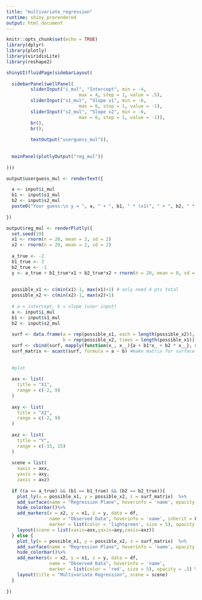 ```yaml
---
title: "multivariate_regression"
runtime: shiny_prerendered
output: html_document
---
```


```r
knitr::opts_chunk$set(echo = TRUE)
library(dplyr)
library(plotly)
library(viridisLite)
library(reshape2)
```

```r
shinyUI(fluidPage(sidebarLayout(
  
  sidebarPanel(wellPanel(
         sliderInput("i_mul", "Intercept", min = -4,
                           max = 4, step = 1, value = .5),
         sliderInput("s1_mul", "Slope x1", min = -6,
                           max = 6, step = 1, value = -1),
         sliderInput("s2_mul", "Slope x2", min = -6,
                           max = 6, step = 1, value = -1)),
         br(),
         br(),
               
         textOutput("userguess_mul")),
  
  
  mainPanel(plotlyOutput("reg_mul"))
  
)))
```


```r

output$userguess_mul <- renderText({

  a <- input$i_mul
  b1 <- input$s1_mul
  b2 <- input$s2_mul
  paste0("Your guess:\n y = ", a, " + ", b1, " * (x1)", " + ", b2, " * (x2)")
  
})

output$reg_mul <- renderPlotly({
  set.seed(19)
  x1 <- rnorm(n = 20, mean = 2, sd = 2)
  x2 <- rnorm(n = 20, mean = 2, sd = 2)
  
  a_true <- -2
  b1_true <- 3
  b2_true <- -1
  y <- a_true + b1_true*x1 + b2_true*x2 + rnorm(n = 20, mean = 0, sd = 1)
  
  
  possible_x1 <- c(min(x1)-1, max(x1)+1) # only need 4 pts total
  possible_x2 <- c(min(x2)-1, max(x2)+1)
  
  # a = intercept, b = slope (user input)
  a <- input$i_mul
  b1 <- input$s1_mul
  b2 <- input$s2_mul
  
  surf <- data.frame(a = rep(possible_x1, each = length(possible_x2)),
                     b = rep(possible_x2, times = length(possible_x1)))
  surf <- cbind(surf, mapply(function(x_, x__){a + b1*x_ + b2 * x__}, surf$a, surf$b))#compute surface
  surf_matrix <- acast(surf, formula = a ~ b) #make matrix for surface
  
  
  #plot
  
  axx <- list(
    title = "X1",
    range = c(-2, 9)
  )
  
  axy <- list(
    title = "X2",
    range = c(-2, 9)
  )
  
  axz <- list(
    title = "Y",
    range = c(-15, 15)
  )
  
  scene = list(
    xaxis = axx,
    yaxis = axy,
    zaxis = axz)
  
  if ((a == a_true) && (b1 == b1_true) && (b2 == b2_true)){
    plot_ly(x = possible_x1, y = possible_x2, z = surf_matrix)  %>%
    add_surface(name = "Regression Plane", hoverinfo = 'name', opacity = .5, surfacecolor = rep('green', length(possible_x1))) %>%
    hide_colorbar()%>%
    add_markers(x = x2, y = x1, z = y, data = df,
                name = "Observed Data", hoverinfo = 'name', inherit = F,
                marker = list(color = 'lightgreen', size = 5), opacity = .5) %>%
    layout(scene = list(xaxis=axx,yaxis=axy,zaxis=axz))
  } else {
    plot_ly(x = possible_x1, y = possible_x2, z = surf_matrix)  %>%
    add_surface(name = "Regression Plane", hoverinfo = 'name', opacity = .5, surfacecolor = rep('red', length(possible_x1))) %>%
    hide_colorbar()%>%
    add_markers(x = x2, y = x1, z = y, data = df,
                name = "Observed Data", hoverinfo = 'name',
                marker = list(color = 'red', size = 5), opacity = .5) %>%
    layout(title = "Multivariate Regression", scene = scene)
  }
  
})

```

